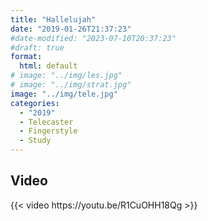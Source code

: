 ```yaml
---
title: "Hallelujah"
date: "2019-01-26T21:37:23"
#date-modified: "2023-07-10T20:37:23"
#draft: true
format: 
  html: default
# image: "../img/les.jpg"
# image: "../img/strat.jpg"
image: "../img/tele.jpg"
categories:
  - "2019"
  - Telecaster
  - Fingerstyle
  - Study
---
```



## Video

{{< video https://youtu.be/R1CuOHH18Qg >}}